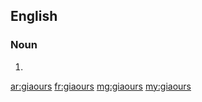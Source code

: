 ==English==

===Noun===
{{head|en}}

# {{plural of|giaour}}

[[ar:giaours]]
[[fr:giaours]]
[[mg:giaours]]
[[my:giaours]]